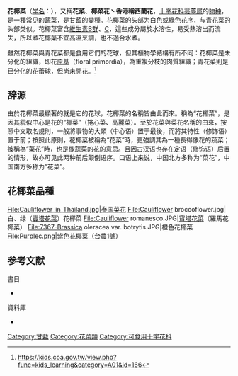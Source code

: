 {{otheruses|other=一種[[性傳播疾病|性傳播疾病]]|尖銳濕疣}}
{{Infraspeciesbox
| name = 花椰菜
| image = File:A Cauliflowers in Yuen Long.jpg
| image_width = 250px
| image_caption = 花椰菜
| domain = [[真核域|真核域]] Eukarya
| genus = Brassica
| species link = 甘藍
| species = oleracea
| varietas = botrytis
| authority = [[卡尔·林奈|L.]]
}}

'''花椰菜'''（[[学名|学名]]：{{sname|''Brassica oleracea'' L. var. ''botrytis'' L.}}），又稱'''花菜'''、'''椰菜花丶香港稱西蘭花'''，[[十字花科|十字花科]][[芸薹属|芸薹属]]的[[物种|物种]]{{r|theplantlist}}，是一種常见的[[蔬菜|蔬菜]]，是[[甘藍|甘藍]]的變種{{r|CPNI}}。花椰菜的头部为白色或綠色[[花序|花序]]，与[[青花菜|青花菜]]的头部类似。花椰菜富含[[维生素B|維生素B群]]、[[维生素C|C]]，這些成分屬於水溶性，易受熱溶出而流失，所以煮花椰菜不宜高溫烹調，也不適合水煮。

雖然花椰菜與青花菜都是食用它們的花球，但其植物學結構有所不同：花椰菜是未分化的組織，即花[[原基|原基]]（floral primordia），為重複分枝的肉質組織；青花菜則是已分化的花蕾球，但尚未開花。<ref>https://kids.coa.gov.tw/view.php?func=kids_learning&category=A01&id=166</ref>

== 辞源 ==
由於花椰菜最顯著的就是它的花球，花椰菜的名稱皆由此而來。稱為“花椰菜”，是因其貌似中心是花的“椰菜”（捲心菜、高麗菜）。至於花菜與菜花名稱的由來，按照中文取名規則，一般將事物的大類（中心语）置于最後，而將其特性（修饰语）置于前；按照此原則，花椰菜被稱為“花菜”時，更強調其為一種長得像花的蔬菜；被稱為“菜花”時，也是像蔬菜的花的意思。且因古汉语也存在定语（修饰语）后置的情形，故亦可见此两种前后颠倒语序。口语上来说，中国北方多称为“菜花”，中国南方多称为“花菜”。

== 花椰菜品種 ==
<gallery>
File:Cauliflower_in_Thailand.jpg|泰国菜花
File:Cauliflower broccoflower.jpg|白、绿（[[寶塔花菜|寶塔花菜]]）花椰菜
File:Cauliflower romanesco.JPG|[[寶塔花菜|寶塔花菜]]（羅馬花椰菜）
File:7367-Brassica oleracea var. botrytis.JPG|橙色花椰菜
File:Purplec.png|紫色花椰菜（台農1號）
</gallery>

== 参考文献 ==
{{commons category|Brassica oleracea var. botrytis}}
{{species|Brassica oleracea var. botrytis}}
{{Portal|生物學}}
{{reflist|refs=
<ref name=theplantlist>[http://www.theplantlist.org/tpl1.1/record/kew-2682652 ''Brassica rapa'' L.]. In: ''The Plant List'' (2013). Version 1.1. Published on the Internet; http://www.theplantlist.org/ [2017-10-29].</ref>
<ref name=CPNI>{{CPNI| zh=甘蓝 | id=184-14036 | binomial=Brassica oleracea | authority=Linn. | var=capitata | accessdate=2013-01-18}}</ref>
}}
; 書目
{{reflistH}}
* {{clref|陳彥甫|2014|ref={{cite isbn|4715443023436|ref=harv|noedit}}}} <!-- sfn/cfn 和 cite book 或 cite isbn 對應harv失效，改用{{tl|clref}}方式解決 -->
{{reflistF}}

; 資料庫
{{reflistH}}
* {{cite web|url=http://www.bioinfo.cn/db05/KmzwSpecies.php?action=search&kbh=&kzwm=&kldm=&szwm=&sldm=&zzwm=&zldm=Brassica+oleracea&qtsm=&zxdj=&sj=&hbdx=&hbgx=&sfzgty=&sfyzzp=&gwfb=&gnfb=&szjc=&offset=30&logic=OR&type=B&orderName=&orderType=ASC|title=Brassica oleracea|work=《中国高等植物数据库全库》|publisher=中国科学院微生物研究所|author=昆明植物研究所|accessdate=2009-02-24|deadurl=yes|archiveurl=https://web.archive.org/web/20150402160138/http://www.bioinfo.cn/db05/KmzwSpecies.php?action=search&kbh=&kzwm=&kldm=&szwm=&sldm=&zzwm=&zldm=Brassica+oleracea&qtsm=&zxdj=&sj=&hbdx=&hbgx=&sfzgty=&sfyzzp=&gwfb=&gnfb=&szjc=&offset=30&logic=OR&type=B&orderName=&orderType=ASC|archivedate=2015-04-02}}
{{reflistF}}

{{Brassica}}
{{Authority control}}
{{Taxonbar|from=Q7537}}

{{DEFAULTSORT:花椰菜}}
[[Category:甘藍|Category:甘藍]]
[[Category:花菜類|Category:花菜類]]
[[Category:可食用十字花科|Category:可食用十字花科]]